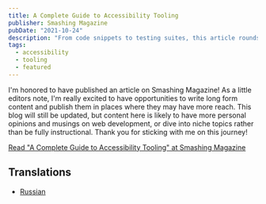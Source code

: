 ---
title: A Complete Guide to Accessibility Tooling
publisher: Smashing Magazine
pubDate: "2021-10-24"
description: "From code snippets to testing suites, this article rounds up a bunch of accessibility tooling"
tags:
  - accessibility
  - tooling
  - featured
---

I'm honored to have published an article on Smashing Magazine! As a little editors note, I'm really excited to have opportunities to write long form content and publish them in places where they may have more reach. This blog will still be updated, but content here is likely to have more personal opinions and musings on web development, or dive into niche topics rather than be fully instructional. Thank you for sticking with me on this journey!

[Read "A Complete Guide to Accessibility Tooling" at Smashing Magazine](https://www.smashingmagazine.com/2021/06/complete-guide-accessibility-tooling/)

## Translations

- [Russian](https://habr.com/ru/company/htmlacademy/blog/572502/)
